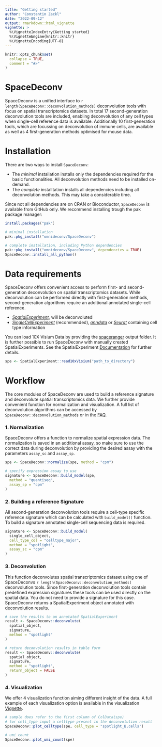 ```yaml
---
title: "Getting started"
author: "Constantin Zackl"
date: "2022-09-12"
output: rmarkdown::html_vignette
vignette: >
  %\VignetteIndexEntry{Getting started}
  %\VignetteEngine{knitr::knitr}
  %\VignetteEncoding{UTF-8}
---
```

```r
knitr::opts_chunk$set(
  collapse = TRUE,
  comment = "#>"
)
```

# SpaceDeconv 
SpaceDeconv is a unified interface to `r length(SpaceDeconv::deconvolution_methods)` deconvolution tools with focus on spatial transcriptomics datasets. In total 17 second-generation deconvolution tools are included, enabling deconvolution of any cell types when single-cell reference data is available. Additionally 10 first-generation tools, which are focussing on deconvolution of immune cells, are available as well as 4 first-generation methods optimised for mouse data.

# Installation 

There are two ways to install `SpaceDeconv`:

* The _minimal_ installation installs only the dependencies required for the basic functionalities. All deconvolution methods need to be installed on-demand. 
* The _complete_ installtation installs all dependencies including all deconvolution methods. This may take a considerable time. 

Since not all dependencies are on CRAN or Bioconductor, `SpaceDeconv` is available from GitHub only. We recommend installing trough the pak package manager: 

```r
install.packages("pak")

# minimal installation
pak::pkg_install("omnideconv/SpaceDeconv")

# complete installation, including Python dependencies
pak::pkg_install("omnideconv/SpaceDeconv", dependencies = TRUE)
SpaceDeconv::install_all_python()
```

# Data requirements
SpaceDeconv offers convenient access to perform first- and second-generation deconvolution on spatial transcriptomics datasets. While deconvolution can be performed directly with first-generation methods, second-generation algorithms require an additional annotated single-cell reference.

* _[SpatialExperiment](https://bioconductor.org/packages/release/bioc/vignettes/SpatialExperiment/inst/doc/SpatialExperiment.html)_, will be deconvoluted
* _[SingleCellExperiment](https://bioconductor.org/packages/release/bioc/vignettes/SingleCellExperiment/inst/doc/intro.html)_ (recommended), _[anndata](https://anndata.dynverse.org/)_ or _[Seurat](https://satijalab.org/seurat/)_ containing cell type information


You can load 10X Visium Data by providing the [spaceranger](https://support.10xgenomics.com/spatial-gene-expression/software/pipelines/latest/what-is-space-ranger) output folder. It is further possible to run SpaceDeconv with manually created SpatialExperiments. See the SpatialExperiment [Documentation](https://bioconductor.org/packages/release/bioc/vignettes/SpatialExperiment/inst/doc/SpatialExperiment.html) for further details.

```r
spe <- SpatialExperiment::read10xVisium("path_to_directory")
```

# Workflow

The core modules of SpaceDeconv are used to build a reference signature and deconvolute spatial transcriptomics data. We further provide convenient function for normalization and visualization. A full list of deconvolution algorithms can be accessed by `SpaceDeconv::deconvolution_methods` or in the [FAQ](SpaceDeconv_faq.html).

### 1. Normalization
SpaceDeconv offers a function to normalize spatial expression data. The normalization is saved in an additional assay, so make sure to use the correct data during deconvolution by providing the desired assay with the parameters `assay_sc` and `assay_sp`.
```  r
spe <- SpaceDeconv::normalize(spe, method = "cpm")

# specify expression assay to use
signature <- SpaceDeconv::build_model(spe,
  method = "quantiseq",
  assay_sp = "cpm"
)
```

### 2. Building a reference Signature
All second-generation deconvolution tools require a cell-type specific reference signature which can be calculated with `build_model()` function. To build a signature annotated single-cell sequencing data is required. 

``` r
signature <- SpaceDeconv::build_model(
  single_cell_object,
  cell_type_col = "celltype_major",
  method = "spotlight",
  assay_sc = "cpm"
)
```

### 3. Deconvolution
This function deconvolutes spatial transcriptomics dataset using one of SpaceDeconvs `r length(SpaceDeconv::deconvolution_methods)` deconvolution tools. Since first-generation deconvolution tools contain predefined expression signatures these tools can be used directly on the spatial data. You do not need to provide a signature for this case. SpaceDeconv returns a SpatialExperiment object annotated with deconvolution results. 

``` r
# save the results to an annotated SpatialExperiment
result <- SpaceDeconv::deconvolute(
  spatial_object,
  signature,
  method = "spotlight"
)

# return deconvolution results in table form
result <- SpaceDeconv::deconvolute(
  spatial_object,
  signature,
  method = "spotlight",
  return_object = FALSE
)
```
### 4. Visualization 
We offer 4 visualization function aiming different insight of the data. A full example of each visualization option is available in the visualization [Vignette](SpaceDeconv_visualization.html).
```r
# sample does refer to the first column of ColData(spe)
# for cell_type input a celltype present in the deconvolution result
SpaceDeconv::plot_celltype(spe, cell_type = "spotlight_B.cells")

# umi count
SpaceDeconv::plot_umi_count(spe)
```
